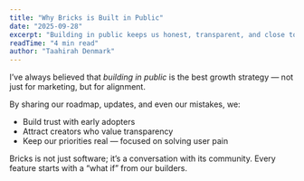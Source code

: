 ```yaml
---
title: "Why Bricks is Built in Public"
date: "2025-09-28"
excerpt: "Building in public keeps us honest, transparent, and close to the people who actually use Bricks every day."
readTime: "4 min read"
author: "Taahirah Denmark"
---
```


I’ve always believed that _building in public_ is the best growth strategy — not just for marketing, but for alignment.

By sharing our roadmap, updates, and even our mistakes, we:

- Build trust with early adopters
- Attract creators who value transparency
- Keep our priorities real — focused on solving user pain

Bricks is not just software; it’s a conversation with its community.
Every feature starts with a “what if” from our builders.
